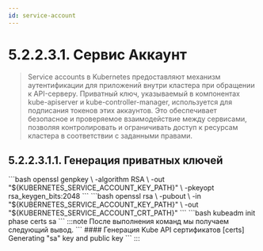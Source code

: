 ```yaml
---
id: service-account
---
```




# 5.2.2.3.1. Сервис Аккаунт
> Service accounts в Kubernetes предоставляют механизм аутентификации для приложений внутри кластера при обращении к API-серверу. Приватный ключ, указываемый в компонентах kube-apiserver и kube-controller-manager, используется для подписания токенов этих аккаунтов. Это обеспечивает безопасное и проверяемое взаимодействие между сервисами, позволяя контролировать и ограничивать доступ к ресурсам кластера в соответствии с заданными правами.

## 5.2.2.3.1.1. Генерация приватных ключей
<Tabs groupId="install-type">
    <TabItem value='HardWay'>
        ```bash
        openssl genpkey \
          -algorithm RSA \
          -out "${KUBERNETES_SERVICE_ACCOUNT_KEY_PATH}" \
          -pkeyopt rsa_keygen_bits:2048
        ```
        ```bash
        openssl rsa \
          -pubout \
          -in "${KUBERNETES_SERVICE_ACCOUNT_KEY_PATH}" \
          -out "${KUBERNETES_SERVICE_ACCOUNT_CRT_PATH}"
        ```
    </TabItem>
    <TabItem value='Kubeadm'>
      ```bash
      kubeadm init phase certs sa
      ```
      :::note
      После выполнения команд мы получаем следующий вывод.
      ```
      #### Генерация Kube API сертификатов
      [certs] Generating "sa" key and public key
      ```
      :::
    </TabItem>
</Tabs>